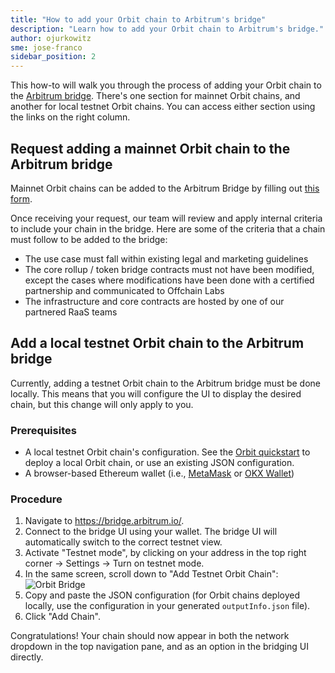 ```yaml
---
title: "How to add your Orbit chain to Arbitrum's bridge"
description: "Learn how to add your Orbit chain to Arbitrum's bridge."
author: ojurkowitz
sme: jose-franco
sidebar_position: 2
---
```



This how-to will walk you through the process of adding your Orbit chain to the [Arbitrum bridge](https://bridge.arbitrum.io/). There's one section for mainnet Orbit chains, and another for local testnet Orbit chains. You can access either section using the links on the right column.

## Request adding a mainnet Orbit chain to the Arbitrum bridge

Mainnet Orbit chains can be added to the Arbitrum Bridge by filling out [this form](https://github.com/OffchainLabs/arbitrum-token-bridge/issues/new/choose).

Once receiving your request, our team will review and apply internal criteria to include your chain in the bridge. Here are some of the criteria that a chain must follow to be added to the bridge:

- The use case must fall within existing legal and marketing guidelines
- The core rollup / token bridge contracts must not have been modified, except the cases where modifications have been done with a certified partnership and communicated to Offchain Labs
- The infrastructure and core contracts are hosted by one of our partnered RaaS teams

## Add a local testnet Orbit chain to the Arbitrum bridge

Currently, adding a testnet Orbit chain to the Arbitrum bridge must be done locally. This means that you will configure the UI to display the desired chain, but this change will only apply to you.

### Prerequisites

- A local testnet Orbit chain's configuration. See the [Orbit quickstart](/launch-orbit-chain/orbit-quickstart.md) to deploy a local Orbit chain, or use an existing JSON configuration.
- A browser-based Ethereum wallet (i.e., [MetaMask](https://metamask.io/) or [OKX Wallet](https://www.okx.com/web3))

### Procedure

1. Navigate to https://bridge.arbitrum.io/.
2. Connect to the bridge UI using your wallet. The bridge UI will automatically switch to the correct testnet view.
3. Activate "Testnet mode", by clicking on your address in the top right corner -> Settings -> Turn on testnet mode.
4. In the same screen, scroll down to "Add Testnet Orbit Chain":
   <ImageZoom
     src="/img/orbit-bridge-testnet-mode.png"
     alt="Orbit bridge"
     className="img-600px"
   />
   ![Orbit Bridge](../assets/orbit-bridge-testnet-mode.png)
5. Copy and paste the JSON configuration (for Orbit chains deployed locally, use the configuration in your generated `outputInfo.json` file).
6. Click "Add Chain".

Congratulations! Your chain should now appear in both the network dropdown in the top navigation pane, and as an option in the bridging UI directly.
